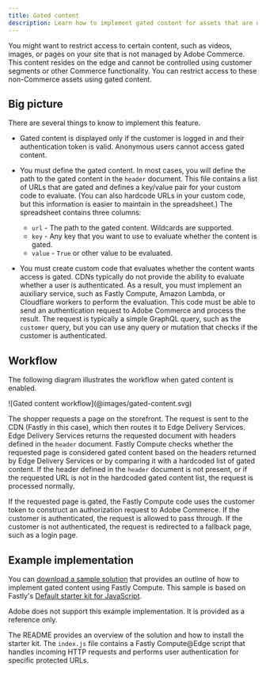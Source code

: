 ```yaml
---
title: Gated content
description: Learn how to implement gated content for assets that are not managed by Adobe Commerce.
---
```



You might want to restrict access to certain content, such as videos, images, or pages on your site that is not managed by Adobe Commerce. This content resides on the edge and cannot be controlled using customer segments or other Commerce functionality. You can restrict access to these non-Commerce assets using gated content.

## Big picture

There are several things to know to implement this feature.

* Gated content is displayed only if the customer is logged in and their authentication token is valid. Anonymous users cannot access gated content.

* You must define the gated content. In most cases, you will define the path to the gated content in the `header` document. This file contains a list of URLs that are gated and defines a key/value pair for your custom code to evaluate. (You can also hardcode URLs in your custom code, but this information is easier to maintain in the spreadsheet.) The spreadsheet contains three columns:

  * `url` - The path to the gated content. Wildcards are supported.
  * `key` - Any key that you want to use to evaluate whether the content is gated.
  * `value` - `True` or other value to be evaluated.

* You must create custom code that evaluates whether the content wants access is gated. CDNs typically do not provide the ability to evaluate whether a user is authenticated. As a result, you must implement an auxiliary service, such as Fastly Compute, Amazon Lambda, or Cloudflare workers to perform the evaluation. This code must be able to send an authentication request to Adobe Commerce and process the result. The request is typically a simple GraphQL query, such as the `customer` query, but you can use any query or mutation that checks if the customer is authenticated.

## Workflow

The following diagram illustrates the workflow when gated content is enabled.

<Diagram caption="Gated content workflow">
![Gated content workflow](@images/gated-content.svg)
</Diagram>

The shopper requests a page on the storefront. The request is sent to the CDN (Fastly in this case), which then routes it to Edge Delivery Services. Edge Delivery Services returns the requested document with headers defined in the `header` document. Fastly Compute checks whether the requested page is considered gated content based on the headers returned by Edge Delivery Services or by comparing it with a hardcoded list of gated content. If the header defined in the `header` document is not present, or if the requested URL is not in the hardcoded gated content list, the request is processed normally.

If the requested page is gated, the Fastly Compute code uses the customer token to construct an authorization request to Adobe Commerce. If the customer is authenticated, the request is allowed to pass through. If the customer is not authenticated, the request is redirected to a fallback page, such as a login page.

## Example implementation

You can [download a sample solution](/samples/fastly-compute-sample.zip) that provides an outline of how to implement gated content using Fastly Compute. This sample is based on Fastly's [Default starter kit for JavaScript](https://www.fastly.com/documentation/solutions/starters/compute-starter-kit-javascript-default/).

<Aside type="note" title="Important">
  Adobe does not support this example implementation. It is provided as a reference only.
</Aside>

The README provides an overview of the solution and how to install the starter kit. The `index.js` file contains a Fastly Compute@Edge script that handles incoming HTTP requests and performs user authentication for specific protected URLs.
